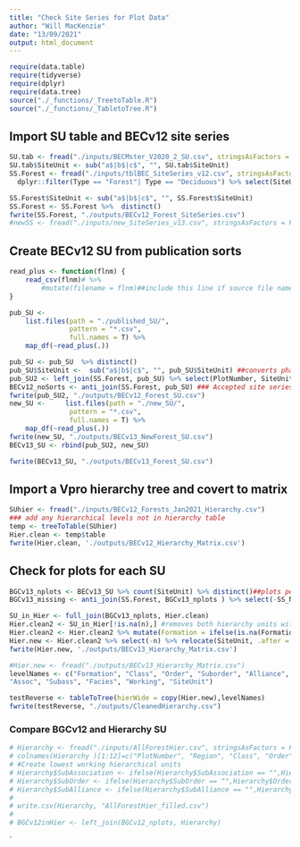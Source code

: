 ```yaml
---
title: "Check Site Series for Plot Data"
author: "Will MacKenzie"
date: "13/09/2021"
output: html_document
---
```


```r
require(data.table)
require(tidyverse)
require(dplyr)
require(data.tree)
source("./_functions/_TreetoTable.R")
source("./_functions/_TabletoTree.R")
```

## Import SU table and BECv12 site series
```r
SU.tab <- fread("./inputs/BECMster_V2020_2_SU.csv", stringsAsFactors = FALSE)
SU.tab$SiteUnit <- sub("a$|b$|c$", "", SU.tab$SiteUnit)
SS.Forest <- fread("./inputs/tblBEC_SiteSeries_v12.csv", stringsAsFactors = FALSE) %>% rename(SiteUnit = SS_Label, SS_Name = SiteSeriesLongName, Type = 'Forest-NonForest') %>% 
  dplyr::filter(Type == "Forest"| Type == "Deciduous") %>% select(SiteUnit, SS_Name)

SS.Forest$SiteUnit <- sub("a$|b$|c$", "", SS.Forest$SiteUnit)
SS.Forest <- SS.Forest %>%  distinct()
fwrite(SS.Forest, "./outputs/BECv12_Forest_SiteSeries.csv")
#newSS <- fread("./inputs/new_SiteSeries_v13.csv", stringsAsFactors = FALSE)##new units for analysis

```

## Create BECv12 SU from publication sorts
```r
read_plus <- function(flnm) {
    read_csv(flnm)# %>% 
        #mutate(filename = flnm)##include this line if source file name is desired in output
}

pub_SU <-
    list.files(path = "./published_SU/",
               pattern = "*.csv", 
               full.names = T) %>% 
    map_df(~read_plus(.))

pub_SU <- pub_SU  %>% distinct()
pub_SU$SiteUnit <-  sub("a$|b$|c$", "", pub_SU$SiteUnit) ##converts phases to site series
pub_SU2 <- left_join(SS.Forest, pub_SU) %>% select(PlotNumber, SiteUnit)
BECv12_noSorts <- anti_join(SS.Forest, pub_SU) ### Accepted site series not found in any sorts
fwrite(pub_SU2, "./outputs/BECv12_Forest_SU.csv")
new_SU <-     list.files(path = "./new_SU/",
               pattern = "*.csv", 
               full.names = T) %>% 
    map_df(~read_plus(.))
fwrite(new_SU, "./outputs/BECv13_NewForest_SU.csv")
BECv13_SU <- rbind(pub_SU2, new_SU)

fwrite(BECv13_SU, "./outputs/BECv13_Forest_SU.csv")

```

## Import a Vpro hierarchy tree and covert to matrix
```r

SUhier <- fread("./inputs/BECv12_Forests_Jan2021_Hierarchy.csv")
### add any hierarchical levels not in hierarchy table
temp <- treeToTable(SUhier)
Hier.clean <- temp$table
fwrite(Hier.clean, './outputs/BECv12_Hierarchy_Matrix.csv')

```

## Check for plots for each SU

```r

BGCv13_nplots <- BECv13_SU %>% count(SiteUnit) %>% distinct()##plots per SU
BGCv13_missing <- anti_join(SS.Forest, BGCv13_nplots ) %>% select(-SS_Name) %>%  distinct()

```

```r
SU_in_Hier <- full_join(BGCv13_nplots, Hier.clean)
Hier.clean2 <- SU_in_Hier[!is.na(n),] #removes both hierarchy units without site series and site series without plots
Hier.clean2 <- Hier.clean2 %>% mutate(Formation = ifelse(is.na(Formation), "NewUnitstoPlace", Formation)) # adds unplaced units into the hierarchy under NewUnitstoPlace Formation
Hier.new <- Hier.clean2 %>% select(-n) %>% relocate(SiteUnit, .after = last_col())
fwrite(Hier.new, './outputs/BECv13_Hierarchy_Matrix.csv')
```


```r
#Hier.new <- fread("./outputs/BECv13_Hierarchy_Matrix.csv")
levelNames <- c("Formation", "Class", "Order", "Suborder", "Alliance", "Suball", 
"Assoc", "Subass", "Facies", "Working", "SiteUnit")

testReverse <- tableToTree(hierWide = copy(Hier.new),levelNames)
fwrite(testReverse, "./outputs/CleanedHierarchy.csv")
```


### Compare BGCv12 and Hierarchy SU
```r
# Hierarchy <- fread("./inputs/AllForestHier.csv", stringsAsFactors = FALSE)
# colnames(Hierarchy )[1:12]=c("PlotNumber", "Region", "Class", "Order", "SubOrder", "Alliance", "SubAlliance", "Association", "SubAssociation", "Facies", "Working", "SiteUnit")
# #Create lowest working hierarchical units
# Hierarchy$SubAssociation <- ifelse(Hierarchy$SubAssociation == "",Hierarchy$Association,Hierarchy$SubAssociation) ##if SubAssoc blank, fill with Association
# Hierarchy$SubOrder <- ifelse(Hierarchy$SubOrder == "",Hierarchy$Order,Hierarchy$SubOrder)
# Hierarchy$SubAlliance <- ifelse(Hierarchy$SubAlliance == "",Hierarchy$Alliance,Hierarchy$SubAlliance)
# 
# write.csv(Hierarchy, "AllForestHier_filled.csv")
# 
# BGCv12inHier <- left_join(BGCv12_nplots, Hierarchy)

```
`



